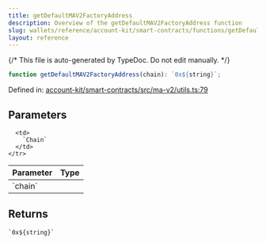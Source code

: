```yaml
---
title: getDefaultMAV2FactoryAddress
description: Overview of the getDefaultMAV2FactoryAddress function
slug: wallets/reference/account-kit/smart-contracts/functions/getDefaultMAV2FactoryAddress
layout: reference
---
```


{/* This file is auto-generated by TypeDoc. Do not edit manually. */}

```ts
function getDefaultMAV2FactoryAddress(chain): `0x${string}`;
```

Defined in: [account-kit/smart-contracts/src/ma-v2/utils.ts:79](https://github.com/alchemyplatform/aa-sdk/blob/c1a84188d03473acac2fdb49fb7cd7fdba73169b/account-kit/smart-contracts/src/ma-v2/utils.ts#L79)

## Parameters

<table>
  <thead>
    <tr>
      <th align="left">Parameter</th>
      <th align="left">Type</th>
    </tr>
  </thead>

  <tbody>
    <tr>
      <td>
        `chain`
      </td>

      <td>
        `Chain`
      </td>
    </tr>

  </tbody>
</table>

## Returns

`` `0x${string}` ``
